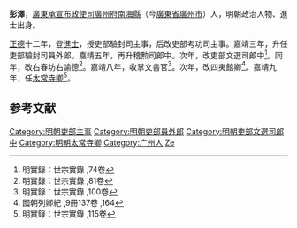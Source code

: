 {{Otheruses|彭澤 (消歧義)|other=同名或類似名的其它條目描述}}
'''彭澤'''，[[廣東承宣布政使司|廣東承宣布政使司]][[廣州府|廣州府]][[南海縣|南海縣]]（今[[廣東省|廣東省]][[廣州市|廣州市]]）人，明朝政治人物、進士出身。

[[正德_(明朝)|正德]]十二年，登[[進士|進士]]，授吏部驗封司主事，后改吏部考功司主事。嘉靖三年，升任吏部驗封司員外郎。嘉靖五年，再升稽勲司郎中。次年，改吏部文選司郎中<ref>明實錄：世宗實錄 ,74卷</ref>。同年，改右春坊右諭德<ref>明實錄：世宗實錄 ,81卷</ref>。嘉靖八年，收掌文書官<ref>明實錄：世宗實錄 ,100卷</ref>。次年，改四夷館卿<ref>國朝列卿紀 ,9冊137卷 ,164</ref>。嘉靖九年，任[[太常寺卿|太常寺卿]]<ref>明實錄：世宗實錄 ,115卷</ref>。

==参考文献==
{{reflist|3}}
{{明朝人物小作品}}
{{正德十二年丁丑科殿試金榜}}
{{左順門事件}}
{{DEFAULTSORT:Peng彭}}
[[Category:明朝吏部主事|Category:明朝吏部主事]]
[[Category:明朝吏部員外郎|Category:明朝吏部員外郎]]
[[Category:明朝吏部文選司郎中|Category:明朝吏部文選司郎中]]
[[Category:明朝太常寺卿|Category:明朝太常寺卿]]
[[Category:广州人|Category:广州人]]
[[Category:彭姓|Ze]]